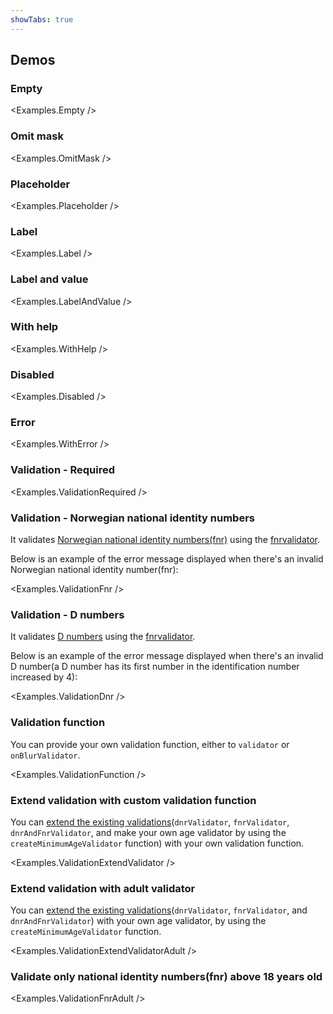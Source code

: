 ```yaml
---
showTabs: true
---
```



## Demos

### Empty

<Examples.Empty />

### Omit mask

<Examples.OmitMask />

### Placeholder

<Examples.Placeholder />

### Label

<Examples.Label />

### Label and value

<Examples.LabelAndValue />

### With help

<Examples.WithHelp />

### Disabled

<Examples.Disabled />

### Error

<Examples.WithError />

### Validation - Required

<Examples.ValidationRequired />

### Validation - Norwegian national identity numbers

It validates [Norwegian national identity numbers(fnr)](https://www.skatteetaten.no/en/person/national-registry/identitetsnummer/fodselsnummer/) using the [fnrvalidator](https://github.com/navikt/fnrvalidator).

Below is an example of the error message displayed when there's an invalid Norwegian national identity number(fnr):

<Examples.ValidationFnr />

### Validation - D numbers

It validates [D numbers](https://www.skatteetaten.no/en/person/national-registry/identitetsnummer/d-nummer/) using the [fnrvalidator](https://github.com/navikt/fnrvalidator).

Below is an example of the error message displayed when there's an invalid D number(a D number has its first number in the identification number increased by 4):

<Examples.ValidationDnr />

### Validation function

You can provide your own validation function, either to `validator` or `onBlurValidator`.

<Examples.ValidationFunction />

### Extend validation with custom validation function

You can [extend the existing validations](/uilib/extensions/forms/create-component/useFieldProps/info/#validators)(`dnrValidator`, `fnrValidator`, `dnrAndFnrValidator`, and make your own age validator by using the `createMinimumAgeValidator` function) with your own validation function.

<Examples.ValidationExtendValidator />

### Extend validation with adult validator

You can [extend the existing validations](/uilib/extensions/forms/create-component/useFieldProps/info/#validators)(`dnrValidator`, `fnrValidator`, and `dnrAndFnrValidator`) with your own age validator, by using the `createMinimumAgeValidator` function.

<Examples.ValidationExtendValidatorAdult />

### Validate only national identity numbers(fnr) above 18 years old

<Examples.ValidationFnrAdult />
